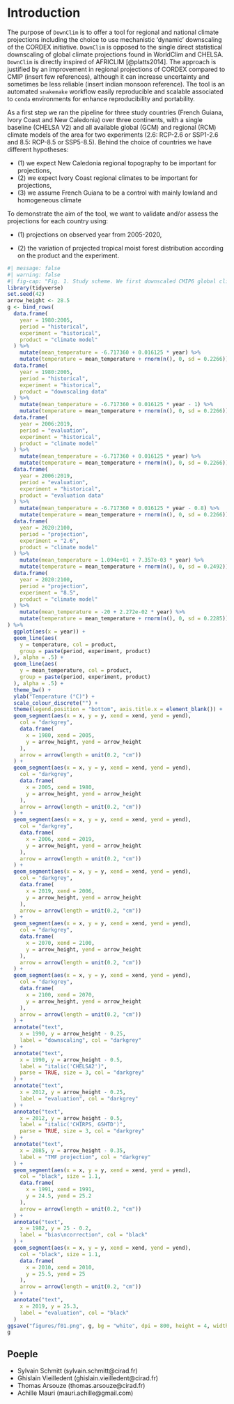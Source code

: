 # Introduction {.unnumbered}

The purpose of `DownClim` is to offer a tool for regional and national climate projections including the choice to use mechanistic 'dynamic' downscaling of the CORDEX initiative. `DownClim` is opposed to the single direct statistical downscaling of global climate projections found in WorldClim and CHELSA. `DownClim` is directly inspired of AFRICLIM [@platts2014]. The approach is justified by an improvement in regional projections of CORDEX compared to CMIP (insert few references), although it can increase uncertainty and sometimes be less reliable (insert indian monsoon reference). The tool is an automated `snakemake` workflow easily reproducible and scalable associated to `conda` environments for enhance reproducibility and portability.

As a first step we ran the pipeline for three study countries (French Guiana, Ivory Coast and New Caledonia) over three continents, with a single baseline (CHELSA V2) and all available global (GCM) and regional (RCM) climate models of the area for two experiments (2.6: RCP-2.6 or SSP1-2.6 and 8.5: RCP-8.5 or SSP5-8.5). Behind the choice of countries we have different hypotheses:

-   \(1\) we expect New Caledonia regional topography to be important for projections,
-   \(2\) we expect Ivory Coast regional climates to be important for projections,
-   \(3\) we assume French Guiana to be a control with mainly lowland and homogeneous climate

To demonstrate the aim of the tool, we want to validate and/or assess the projections for each country using:

-   \(1\) projections on observed year from 2005-2020,

-   \(2\) the variation of projected tropical moist forest distribution according on the product and the experiment.

```r
#| message: false
#| warning: false
#| fig-cap: "Fig. 1. Study scheme. We first downscaled CMIP6 global climate models (GCMs) and CORDEX regional climate models (RCMs) for experiments 2.6 and 8.5 against CHELSA2 using bias correction with monthly means of the period 1980-2005. We then assessed the downscaled projections against monthly means of precipitation (CHIRPS) and temperature (GSHTD) for the period 2006-2019. Finally, we projected the potential future tropical moist forest (TMF) climate niche for all models and experiments for the period 2070-2100." #nolint
library(tidyverse)
set.seed(42)
arrow_height <- 28.5
g <- bind_rows(
  data.frame(
    year = 1980:2005,
    period = "historical",
    experiment = "historical",
    product = "climate model"
  ) %>%
    mutate(mean_temperature = -6.717360 + 0.016125 * year) %>%
    mutate(temperature = mean_temperature + rnorm(n(), 0, sd = 0.2266)),
  data.frame(
    year = 1980:2005,
    period = "historical",
    experiment = "historical",
    product = "downscaling data"
  ) %>%
    mutate(mean_temperature = -6.717360 + 0.016125 * year - 1) %>%
    mutate(temperature = mean_temperature + rnorm(n(), 0, sd = 0.2266)),
  data.frame(
    year = 2006:2019,
    period = "evaluation",
    experiment = "historical",
    product = "climate model"
  ) %>%
    mutate(mean_temperature = -6.717360 + 0.016125 * year) %>%
    mutate(temperature = mean_temperature + rnorm(n(), 0, sd = 0.2266)),
  data.frame(
    year = 2006:2019,
    period = "evaluation",
    experiment = "historical",
    product = "evaluation data"
  ) %>%
    mutate(mean_temperature = -6.717360 + 0.016125 * year - 0.8) %>%
    mutate(temperature = mean_temperature + rnorm(n(), 0, sd = 0.2266)),
  data.frame(
    year = 2020:2100,
    period = "projection",
    experiment = "2.6",
    product = "climate model"
  ) %>%
    mutate(mean_temperature = 1.094e+01 + 7.357e-03 * year) %>%
    mutate(temperature = mean_temperature + rnorm(n(), 0, sd = 0.2492)),
  data.frame(
    year = 2020:2100,
    period = "projection",
    experiment = "8.5",
    product = "climate model"
  ) %>%
    mutate(mean_temperature = -20 + 2.272e-02 * year) %>%
    mutate(temperature = mean_temperature + rnorm(n(), 0, sd = 0.2285))
) %>%
  ggplot(aes(x = year)) +
  geom_line(aes(
    y = temperature, col = product,
    group = paste(period, experiment, product)
  ), alpha = .5) +
  geom_line(aes(
    y = mean_temperature, col = product,
    group = paste(period, experiment, product)
  ), alpha = .5) +
  theme_bw() +
  ylab("Temperature (°C)") +
  scale_colour_discrete("") +
  theme(legend.position = "bottom", axis.title.x = element_blank()) +
  geom_segment(aes(x = x, y = y, xend = xend, yend = yend),
    col = "darkgrey",
    data.frame(
      x = 1980, xend = 2005,
      y = arrow_height, yend = arrow_height
    ),
    arrow = arrow(length = unit(0.2, "cm"))
  ) +
  geom_segment(aes(x = x, y = y, xend = xend, yend = yend),
    col = "darkgrey",
    data.frame(
      x = 2005, xend = 1980,
      y = arrow_height, yend = arrow_height
    ),
    arrow = arrow(length = unit(0.2, "cm"))
  ) +
  geom_segment(aes(x = x, y = y, xend = xend, yend = yend),
    col = "darkgrey",
    data.frame(
      x = 2006, xend = 2019,
      y = arrow_height, yend = arrow_height
    ),
    arrow = arrow(length = unit(0.2, "cm"))
  ) +
  geom_segment(aes(x = x, y = y, xend = xend, yend = yend),
    col = "darkgrey",
    data.frame(
      x = 2019, xend = 2006,
      y = arrow_height, yend = arrow_height
    ),
    arrow = arrow(length = unit(0.2, "cm"))
  ) +
  geom_segment(aes(x = x, y = y, xend = xend, yend = yend),
    col = "darkgrey",
    data.frame(
      x = 2070, xend = 2100,
      y = arrow_height, yend = arrow_height
    ),
    arrow = arrow(length = unit(0.2, "cm"))
  ) +
  geom_segment(aes(x = x, y = y, xend = xend, yend = yend),
    col = "darkgrey",
    data.frame(
      x = 2100, xend = 2070,
      y = arrow_height, yend = arrow_height
    ),
    arrow = arrow(length = unit(0.2, "cm"))
  ) +
  annotate("text",
    x = 1990, y = arrow_height - 0.25,
    label = "downscaling", col = "darkgrey"
  ) +
  annotate("text",
    x = 1990, y = arrow_height - 0.5,
    label = "italic('CHELSA2')",
    parse = TRUE, size = 3, col = "darkgrey"
  ) +
  annotate("text",
    x = 2012, y = arrow_height - 0.25,
    label = "evaluation", col = "darkgrey"
  ) +
  annotate("text",
    x = 2012, y = arrow_height - 0.5,
    label = "italic('CHIRPS, GSHTD')",
    parse = TRUE, size = 3, col = "darkgrey"
  ) +
  annotate("text",
    x = 2085, y = arrow_height - 0.35,
    label = "TMF projection", col = "darkgrey"
  ) +
  geom_segment(aes(x = x, y = y, xend = xend, yend = yend),
    col = "black", size = 1.1,
    data.frame(
      x = 1991, xend = 1991,
      y = 24.5, yend = 25.2
    ),
    arrow = arrow(length = unit(0.2, "cm"))
  ) +
  annotate("text",
    x = 1982, y = 25 - 0.2,
    label = "bias\ncorrection", col = "black"
  ) +
  geom_segment(aes(x = x, y = y, xend = xend, yend = yend),
    col = "black", size = 1.1,
    data.frame(
      x = 2010, xend = 2010,
      y = 25.5, yend = 25
    ),
    arrow = arrow(length = unit(0.2, "cm"))
  ) +
  annotate("text",
    x = 2019, y = 25.3,
    label = "evaluation", col = "black"
  )
ggsave("figures/f01.png", g, bg = "white", dpi = 800, height = 4, width = 7)
g
```

## Poeple

-   Sylvain Schmitt (sylvain.schmitt\@cirad.fr)
-   Ghislain Vieilledent (ghislain.vieilledent\@cirad.fr)
-   Thomas Arsouze (thomas.arsouze\@cirad.fr)
-   Achille Mauri (mauri.achille\@gmail.com)

